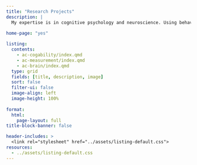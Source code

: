 ```yaml
---
title: "Research Projects"
description: |
  My expertise is in cognitive psychology and neuroscience. Using behavioral, self-report, pupil size, and neuroimaging methods I have studied how individuals differ on their ability to control attention. These are the broad areas my research focuses on
  
home-page: "yes"

listing: 
  contents:
    - ac-cogability/index.qmd
    - ac-measurement/index.qmd
    - ac-brain/index.qmd
  type: grid
  fields: [title, description, image]
  sort: false
  filter-ui: false
  image-align: left
  image-height: 100%
  
format: 
  html: 
    page-layout: full
title-block-banner: false

header-includes: >
  <link rel="stylesheet" href="../assets/listing-default.css">
resources:
  - ../assets/listing-default.css
---
```

